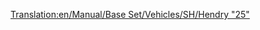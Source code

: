 [[Translation:en/Manual/Base Set/Vehicles/SH/Hendry "25"]]
{{it/Treni|Image=[[File:en/Shhendry25.png]]
|Name=SH/Hendry "25"
|Cost=€ 35.156
|Speed=128 km/h (80 mph)
|Weight=72 t
|Power=1.250 hp (932 kW)
|Annual=€ 2.894
|Designed=1961
|Lifespan=18
|Capacity=N/A
|Description=Questo è il primo motore diesel in grado di trainare carichi pesanti. È più debole della [[it/Manual/Base Set/Vehicles/UU "37"|UU "37"]]; difficilmente migliore di [[it/Manual/Base Set/Vehicles/Ginzu "A4"|Ginzu "A4"]] e inferiore a [[it/Manual/Base Set/Vehicles/SH "8P"|SH "8P"]]. È meglio utilizzato per carichi leggeri o medi, assegnandole il ruolo di "cavallo da tiro secondario", come il [[it/Manual/Base Set/Vehicles/Chaney "Jubilee"|Chaney "Jubilee"]] all'inizio del gioco.
|Real-life=[http://en.wikipedia.org/wiki/British_Rail_Class_25 British Rail Class 25]
}}